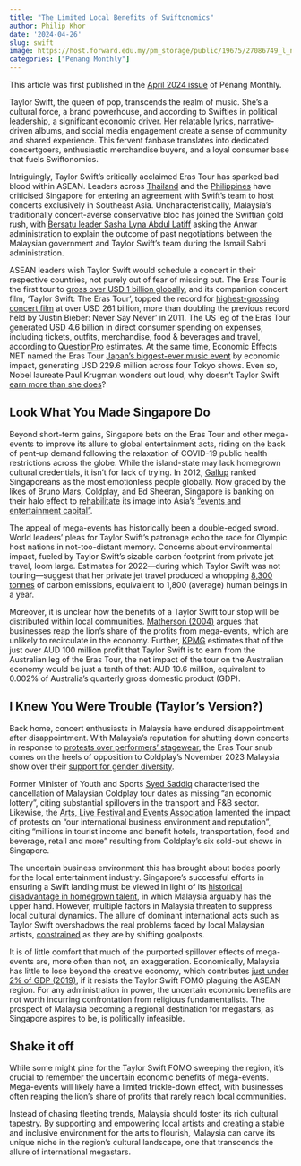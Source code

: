 ```yaml
---
title: "The Limited Local Benefits of Swiftonomics"
author: Philip Khor
date: '2024-04-26'
slug: swift
image: https://host.forward.edu.my/pm_storage/public/19675/27086749_l_normal_none.jpg
categories: ["Penang Monthly"]
---
```


::: callout-note
This article was first published in the [April 2024 issue](https://penangmonthly.com/article/21121/the-limited-local-benefits-of-swiftonomics) of Penang Monthly.
:::

Taylor Swift, the queen of pop, transcends the realm of music. She's a cultural force, a brand powerhouse, and according to Swifties in political leadership, a significant economic driver. Her relatable lyrics, narrative-driven albums, and social media engagement create a sense of community and shared experience. This fervent fanbase translates into dedicated concertgoers, enthusiastic merchandise buyers, and a loyal consumer base that fuels Swiftonomics.

Intriguingly, Taylor Swift's critically acclaimed Eras Tour has sparked bad blood within ASEAN. Leaders across [Thailand](https://thediplomat.com/2024/03/singapores-pm-defends-taylor-swift-exclusivity-arrangement/) and the [Philippines](https://thediplomat.com/2024/02/philippine-lawmaker-demands-answers-from-singapore-over-reported-taylor-swift-deal/) have criticised Singapore for entering an agreement with Swift's team to host concerts exclusively in Southeast Asia. Uncharacteristically, Malaysia's traditionally concert-averse conservative bloc has joined the Swiftian gold rush, with [Bersatu leader Sasha Lyna Abdul Latiff](https://mothership.sg/2024/03/why-malaysia-no-taylor-swift/) asking the Anwar administration to explain the outcome of past negotiations between the Malaysian government and Taylor Swift's team during the Ismail Sabri administration. 

ASEAN leaders wish Taylor Swift would schedule a concert in their respective countries, not purely out of fear of missing out. The Eras Tour is the first tour to [gross over USD 1 billion globally](https://www.aljazeera.com/features/2023/12/30/taylor-swift-and-the-strange-power-of), and its companion concert film, 'Taylor Swift: The Eras Tour', topped the record for [highest-grossing concert film](https://variety.com/2024/film/news/taylor-swifts-the-eras-tour-highest-grossing-theatrical-concert-film-1235863956/#!) at over USD 261 billion, more than doubling the previous record held by 'Justin Bieber: Never Say Never' in 2011. The US leg of the Eras Tour generated USD 4.6 billion in direct consumer spending on expenses, including tickets, outfits, merchandise, food & beverages and travel, according to [QuestionPro](https://www.questionpro.com/research/taylor-swift-study/) estimates. At the same time, Economic Effects NET named the Eras Tour [Japan's biggest-ever music event](https://edition.cnn.com/2024/02/07/asia/taylor-swift-japan-tokyo-eras-tour-intl-hnk/index.html) by economic impact, generating USD 229.6 million across four Tokyo shows. Even so, Nobel laureate Paul Krugman wonders out loud, why doesn't Taylor Swift [earn more than she does](https://www.nytimes.com/2023/06/20/opinion/taylor-swift-economics.html?action=click&module=RelatedLinks&pgtype=Article)? 

## Look What You Made Singapore Do

Beyond short-term gains, Singapore bets on the Eras Tour and other mega-events to improve its allure to global entertainment acts, riding on the back of pent-up demand following the relaxation of COVID-19 public health restrictions across the globe. While the island-state may lack homegrown cultural credentials, it isn't for lack of trying. In 2012, [Gallup](https://edition.cnn.com/2012/11/23/world/asia/singapore-emotions-gallup/index.html) ranked Singaporeans as the most emotionless people globally. Now graced by the likes of Bruno Mars, Coldplay, and Ed Sheeran, Singapore is banking on their halo effect to [rehabilitate](https://www.bloomberg.com/opinion/articles/2024-01-07/taylor-swift-is-helping-singapore-ditch-its-dull-image) its image into Asia's ["events and entertainment capital"](https://www.ncbi.nlm.nih.gov/pmc/articles/PMC7151847/). 

The appeal of mega-events has historically been a double-edged sword. World leaders' pleas for Taylor Swift's patronage echo the race for Olympic host nations in not-too-distant memory. Concerns about environmental impact, fueled by Taylor Swift's sizable carbon footprint from private jet travel, loom large. Estimates for 2022---during which Taylor Swift was not touring---suggest that her private jet travel produced a whopping [8,300 tonnes](https://carbonmarketwatch.org/2024/02/13/taylor-swift-and-the-top-polluters-department/) of carbon emissions, equivalent to 1,800 (average) human beings in a year. 

Moreover, it is unclear how the benefits of a Taylor Swift tour stop will be distributed within local communities. [Matherson (2004)](https://crossworks.holycross.edu/cgi/viewcontent.cgi?article=1103&context=econ_working_papers) argues that businesses reap the lion's share of the profits from mega-events, which are unlikely to recirculate in the economy. Further, [KPMG](https://kpmg.com/au/en/home/media/press-releases/2024/02/taylor-swift-s-tour-won-t-bankroll-australia.html) estimates that of the just over AUD 100 million profit that Taylor Swift is to earn from the Australian leg of the Eras Tour, the net impact of the tour on the Australian economy would be just a tenth of that: AUD 10.6 million, equivalent to 0.002% of Australia's quarterly gross domestic product (GDP). 

## I Knew You Were Trouble (Taylor's Version?)

Back home, concert enthusiasts in Malaysia have endured disappointment after disappointment. With Malaysia's reputation for shutting down concerts in response to [protests over performers' stagewear](https://vulcanpost.com/835234/international-artist-ban-cancel-concert-performance-malaysia/), the Eras Tour snub comes on the heels of opposition to Coldplay's November 2023 Malaysia show over their [support for gender diversity](https://www.theguardian.com/music/2023/nov/22/coldplay-concert-to-go-ahead-in-malaysia-amid-opposition-from-conservative-muslims). 

Former Minister of Youth and Sports [Syed Saddiq](https://www.theguardian.com/music/2023/nov/22/coldplay-concert-to-go-ahead-in-malaysia-amid-opposition-from-conservative-muslims) characterised the cancellation of Malaysian Coldplay tour dates as missing "an economic lottery", citing substantial spillovers in the transport and F&B sector. Likewise, the [Arts, Live Festival and Events Association](https://www.facebook.com/alifemalaysia/posts/pfbid02hzM9wY5DwgYDVCh9wCrdnGmwiqqrciTXkHCmWdwyxF2x5hG7GFjqkgsiG5CDY3Dnl) lamented the impact of protests on "our international business environment and reputation", citing "millions in tourist income and benefit hotels, transportation, food and beverage, retail and more" resulting from Coldplay's six sold-out shows in Singapore. 

The uncertain business environment this has brought about bodes poorly for the local entertainment industry. Singapore's successful efforts in ensuring a Swift landing must be viewed in light of its [historical disadvantage in homegrown talent](https://www.bloomberg.com/opinion/articles/2024-01-07/taylor-swift-is-helping-singapore-ditch-its-dull-image), in which Malaysia arguably has the upper hand. However, multiple factors in Malaysia threaten to suppress local cultural dynamics. The allure of dominant international acts such as Taylor Swift overshadows the real problems faced by local Malaysian artists, [constrained](https://asia.nikkei.com/Editor-s-Picks/Tea-Leaves/Malaysia-highlights-disconnect-in-approach-to-popular-culture) as they are by shifting goalposts.

It is of little comfort that much of the purported spillover effects of mega-events are, more often than not, an exaggeration. Economically, Malaysia has little to lose beyond the creative economy, which contributes [just under 2% of GDP (2019)](https://www.malaymail.com/news/malaysia/2021/10/04/creative-industry-contributed-rm29.4b-to-gdp-in-2019-says-deputy-minister/2010634), if it resists the Taylor Swift FOMO plaguing the ASEAN region. For any administration in power, the uncertain economic benefits are not worth incurring confrontation from religious fundamentalists. The prospect of Malaysia becoming a regional destination for megastars, as Singapore aspires to be, is politically infeasible.

## Shake it off

While some might pine for the Taylor Swift FOMO sweeping the region, it's crucial to remember the uncertain economic benefits of mega-events. Mega-events will likely have a limited trickle-down effect, with businesses often reaping the lion's share of profits that rarely reach local communities.

Instead of chasing fleeting trends, Malaysia should foster its rich cultural tapestry. By supporting and empowering local artists and creating a stable and inclusive environment for the arts to flourish, Malaysia can carve its unique niche in the region's cultural landscape, one that transcends the allure of international megastars.